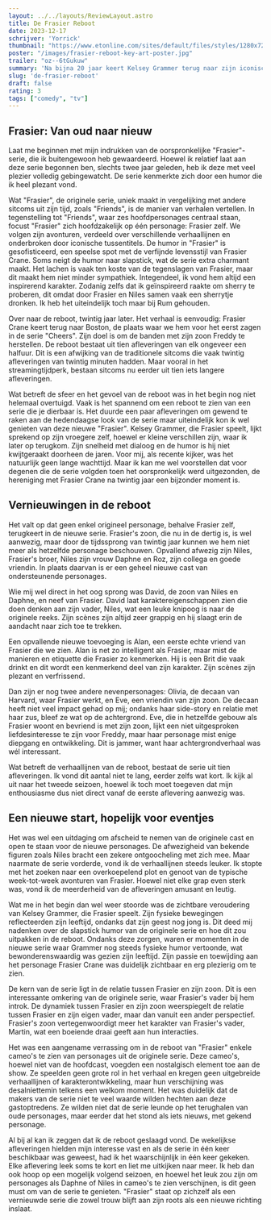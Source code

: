 ```yaml
---
layout: ../../layouts/ReviewLayout.astro
title: De Frasier Reboot
date: 2023-12-17
schrijver: 'Yorrick'
thumbnail: "https://www.etonline.com/sites/default/files/styles/1280x720/public/images/2023-08/frasier2cut.jpg?h=c673cd1c"
poster: "/images/frasier-reboot-key-art-poster.jpg"
trailer: "oz--6tGukuw"
summary: 'Na bijna 20 jaar keert Kelsey Grammer terug naar zijn iconische rol als Dr. Frasier Crane. Yorrick heeft echt genoten van de originele serie, die hij nog maar net heeft gebinged. Maar staat deze nieuwe reboot gelijk met de originele krachtpatser van een sitcom?'
slug: 'de-frasier-reboot'
draft: false
rating: 3
tags: ["comedy", "tv"]
---
```


## Frasier: Van oud naar nieuw

Laat me beginnen met mijn indrukken van de oorspronkelijke "Frasier"-serie, die ik buitengewoon heb gewaardeerd. Hoewel ik relatief laat aan deze serie begonnen ben, slechts twee jaar geleden, heb ik deze met veel plezier volledig gebingewatcht. De serie kenmerkte zich door een humor die ik heel plezant vond.

Wat "Frasier", de originele serie, uniek maakt in vergelijking met andere sitcoms uit zijn tijd, zoals "Friends", is de manier van verhalen vertellen. In tegenstelling tot "Friends", waar zes hoofdpersonages centraal staan, focust "Frasier" zich hoofdzakelijk op één personage: Frasier zelf. We volgen zijn avonturen, verdeeld over verschillende verhaallijnen en onderbroken door iconische tussentitels. De humor in "Frasier" is gesofisticeerd, een speelse spot met de verfijnde levensstijl van Frasier Crane. Soms neigt de humor naar slapstick, wat de serie extra charmant maakt. Het lachen is vaak ten koste van de tegenslagen van Frasier, maar dit maakt hem niet minder sympathiek. Integendeel, ik vond hem altijd een inspirerend karakter. Zodanig zelfs dat ik geïnspireerd raakte om sherry te proberen, dit omdat door Frasier en Niles samen vaak een sherrytje dronken. Ik heb het uiteindelijk toch maar bij Rum gehouden.

Over naar de reboot, twintig jaar later. Het verhaal is eenvoudig: Frasier Crane keert terug naar Boston, de plaats waar we hem voor het eerst zagen in de serie "Cheers". Zijn doel is om de banden met zijn zoon Freddy te herstellen. De reboot bestaat uit tien afleveringen van elk ongeveer een halfuur. Dit is een afwijking van de traditionele sitcoms die vaak twintig afleveringen van twintig minuten hadden. Maar vooral in het streamingtijdperk, bestaan sitcoms nu eerder uit tien iets langere afleveringen.

Wat betreft de sfeer en het gevoel van de reboot was in het begin nog niet helemaal overtuigd. Vaak is het spannend om een reboot te zien van een serie die je dierbaar is. Het duurde een paar afleveringen om gewend te raken aan de hedendaagse look van de serie maar uiteindelijk kon ik wel genieten van deze nieuwe "Frasier". Kelsey Grammer, die Frasier speelt, lijkt sprekend op zijn vroegere zelf, hoewel er kleine verschillen zijn, waar ik later op terugkom. Zijn snelheid met dialoog en de humor is hij niet kwijtgeraakt doorheen de jaren. Voor mij, als recente kijker, was het natuurlijk geen lange wachttijd. Maar ik kan me wel voorstellen dat voor degenen die de serie volgden toen het oorspronkelijk werd uitgezonden, de hereniging met Frasier Crane na twintig jaar een bijzonder moment is.

## Vernieuwingen in de reboot

Het valt op dat geen enkel origineel personage, behalve Frasier zelf, terugkeert in de nieuwe serie. Frasier's zoon, die nu in de dertig is, is wel aanwezig, maar door de tijdssprong van twintig jaar kunnen we hem niet meer als hetzelfde personage beschouwen. Opvallend afwezig zijn Niles, Frasier's broer, Niles zijn vrouw Daphne en Roz, zijn collega en goede vriendin. In plaats daarvan is er een geheel nieuwe cast van ondersteunende personages.

Wie mij wel direct in het oog sprong was David, de zoon van Niles en Daphne, en neef van Frasier. David laat karaktereigenschappen zien die doen denken aan zijn vader, Niles, wat een leuke knipoog is naar de originele reeks. Zijn scènes zijn altijd zeer grappig en hij slaagt erin de aandacht naar zich toe te trekken.

Een opvallende nieuwe toevoeging is Alan, een eerste echte vriend van Frasier die we zien. Alan is net zo intelligent als Frasier, maar mist de manieren en etiquette die Frasier zo kenmerken. Hij is een Brit die vaak drinkt en dit wordt een kenmerkend deel van zijn karakter. Zijn scènes zijn plezant en verfrissend.

Dan zijn er nog twee andere nevenpersonages: Olivia, de decaan van Harvard, waar Frasier werkt, en Eve, een vriendin van zijn zoon. De decaan heeft niet veel impact gehad op mij; ondanks haar side-story en relatie met haar zus, bleef ze wat op de achtergrond. Eve, die in hetzelfde gebouw als Frasier woont en bevriend is met zijn zoon, lijkt een niet uitgesproken liefdesinteresse te zijn voor Freddy, maar haar personage mist enige diepgang en ontwikkeling. Dit is jammer, want haar achtergrondverhaal was wél interessant.

Wat betreft de verhaallijnen van de reboot, bestaat de serie uit tien afleveringen. Ik vond dit aantal niet te lang, eerder zelfs wat kort. Ik kijk al uit naar het tweede seizoen, hoewel ik toch moet toegeven dat mijn enthousiasme dus niet direct vanaf de eerste aflevering aanwezig was.

## Een nieuwe start, hopelijk voor eventjes

Het was wel een uitdaging om afscheid te nemen van de originele cast en open te staan voor de nieuwe personages. De afwezigheid van bekende figuren zoals Niles bracht een zekere ontgoocheling met zich mee. Maar naarmate de serie vorderde, vond ik de verhaallijnen steeds leuker. Ik stopte met het zoeken naar een overkoepelend plot en genoot van de typische week-tot-week avonturen van Frasier. Hoewel niet elke grap even sterk was, vond ik de meerderheid van de afleveringen amusant en leutig.

Wat me in het begin dan wel weer stoorde was de zichtbare veroudering van Kelsey Grammer, die Frasier speelt. Zijn fysieke bewegingen reflecteerden zijn leeftijd, ondanks dat zijn geest nog jong is. Dit deed mij nadenken over de slapstick humor van de originele serie en hoe dit zou uitpakken in de reboot. Ondanks deze zorgen, waren er momenten in de nieuwe serie waar Grammer nog steeds fysieke humor vertoonde, wat bewonderenswaardig was gezien zijn leeftijd. Zijn passie en toewijding aan het personage Frasier Crane was duidelijk zichtbaar en erg plezierig om te zien.

De kern van de serie ligt in de relatie tussen Frasier en zijn zoon. Dit is een interessante omkering van de originele serie, waar Frasier's vader bij hem introk. De dynamiek tussen Frasier en zijn zoon weerspiegelt de relatie tussen Frasier en zijn eigen vader, maar dan vanuit een ander perspectief. Frasier's zoon vertegenwoordigt meer het karakter van Frasier's vader, Martin, wat een boeiende draai geeft aan hun interacties.

Het was een aangename verrassing om in de reboot van "Frasier" enkele cameo's te zien van personages uit de originele serie. Deze cameo's, hoewel niet van de hoofdcast, voegden een nostalgisch element toe aan de show. Ze speelden geen grote rol in het verhaal en kregen geen uitgebreide verhaallijnen of karakterontwikkeling, maar hun verschijning was desalniettemin telkens een welkom moment. Het was duidelijk dat de makers van de serie niet te veel waarde wilden hechten aan deze gastoptredens. Ze wilden niet dat de serie leunde op het terughalen van oude personages, maar eerder dat het stond als iets nieuws, met gekend personage.

Al bij al kan ik zeggen dat ik de reboot geslaagd vond. De wekelijkse afleveringen hielden mijn interesse vast en als de serie in één keer beschikbaar was geweest, had ik het waarschijnlijk in één keer gekeken. Elke aflevering leek soms te kort en liet me uitkijken naar meer. Ik heb dan ook hoop op een mogelijk volgend seizoen, en hoewel het leuk zou zijn om personages als Daphne of Niles in cameo's te zien verschijnen, is dit geen must om van de serie te genieten. "Frasier" staat op zichzelf als een vernieuwde serie die zowel trouw blijft aan zijn roots als een nieuwe richting inslaat.
